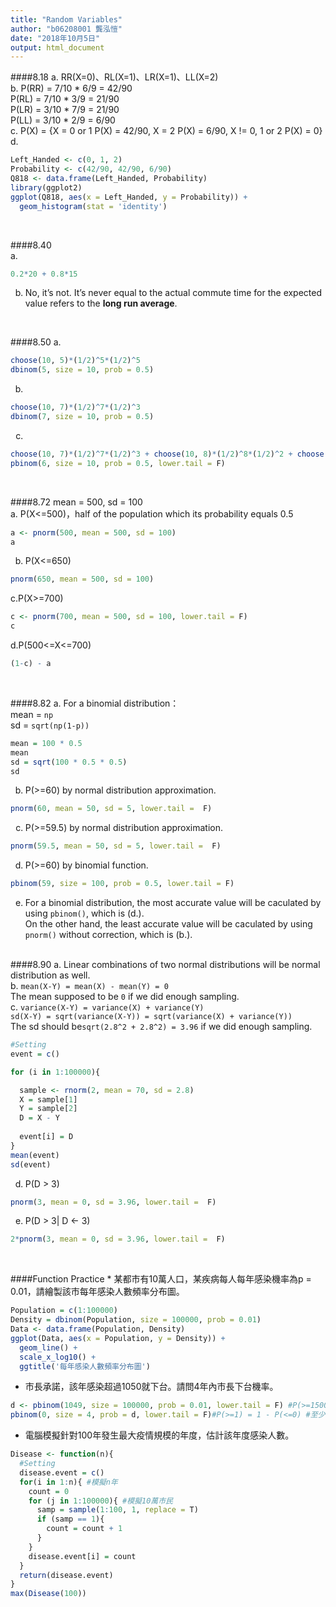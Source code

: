 ```yaml
---
title: "Random Variables"
author: "b06208001 龔泓愷"
date: "2018年10月5日"
output: html_document
---
```

####8.18
a. RR(X=0)、RL(X=1)、LR(X=1)、LL(X=2)     
b. P(RR) = 7/10 * 6/9 = 42/90    
P(RL) = 7/10 * 3/9 = 21/90     
P(LR) = 3/10 * 7/9 = 21/90    
P(LL) = 3/10 * 2/9 = 6/90     
c. P(X) = {X = 0 or 1 P(X) = 42/90, X = 2 P(X) = 6/90, X != 0, 1 or 2 P(X) = 0}   
d.
```r
Left_Handed <- c(0, 1, 2)
Probability <- c(42/90, 42/90, 6/90)
Q818 <- data.frame(Left_Handed, Probability)
library(ggplot2)
ggplot(Q818, aes(x = Left_Handed, y = Probability)) +
  geom_histogram(stat = 'identity')
```
<br>    

####8.40    
a. 
```r
0.2*20 + 0.8*15
```
b. No, it's not. It's never equal to the actual commute time for the expected value refers to the **long run average**.   

<br>    

####8.50
a. 
```r
choose(10, 5)*(1/2)^5*(1/2)^5
dbinom(5, size = 10, prob = 0.5)
```
b.
```r
choose(10, 7)*(1/2)^7*(1/2)^3
dbinom(7, size = 10, prob = 0.5)
```
c.
```r
choose(10, 7)*(1/2)^7*(1/2)^3 + choose(10, 8)*(1/2)^8*(1/2)^2 + choose(10, 9)*(1/2)^9*(1/2)^1 + choose(10, 10)*(1/2)^10*(1/2)^0
pbinom(6, size = 10, prob = 0.5, lower.tail = F)
```
<br>    

####8.72
mean = 500, sd = 100    
a. P(X<=500)，half of the population which its probability equals 0.5 
```r
a <- pnorm(500, mean = 500, sd = 100)
a
```
b. P(X<=650)    
```r
pnorm(650, mean = 500, sd = 100)
```
c.P(X>=700)
```r
c <- pnorm(700, mean = 500, sd = 100, lower.tail = F)
c
```
d.P(500<=X<=700)
```r
(1-c) - a
```
<br>    

####8.82
a. For a binomial distribution：   
mean = `np`   
sd = `sqrt(np(1-p))`    
```r
mean = 100 * 0.5
mean
sd = sqrt(100 * 0.5 * 0.5)
sd
```

b. P(>=60) by normal distribution approximation.    
```r
pnorm(60, mean = 50, sd = 5, lower.tail =  F)
```

c. P(>=59.5) by normal distribution approximation. 
```r
pnorm(59.5, mean = 50, sd = 5, lower.tail =  F)
```

d. P(>=60) by binomial function.    
```r
pbinom(59, size = 100, prob = 0.5, lower.tail = F)
```

e. For a binomial distribution, the most accurate value will be caculated by using `pbinom()`, which is (d.).   
On the other hand, the least accurate value will be caculated by using `pnorm()` without correction, which is (b.).   
<br>    

####8.90
a. Linear combinations of two normal distributions will be normal distribution as well.   
b. `mean(X-Y) = mean(X) - mean(Y) = 0`   
The mean supposed to be `0` if we did enough sampling.         
c. `variance(X-Y) = variance(X) + variance(Y)`    
`sd(X-Y) = sqrt(variance(X-Y)) = sqrt(variance(X) + variance(Y))`   
The sd should be`sqrt(2.8^2 + 2.8^2) = 3.96` if we did enough sampling.     
```r
#Setting
event = c()

for (i in 1:100000){

  sample <- rnorm(2, mean = 70, sd = 2.8)
  X = sample[1]
  Y = sample[2]
  D = X - Y
  
  event[i] = D
}
mean(event)
sd(event)
```
d. P(D > 3)   
```r
pnorm(3, mean = 0, sd = 3.96, lower.tail =  F)
```
e. P(D > 3| D <- 3)
```r
2*pnorm(3, mean = 0, sd = 3.96, lower.tail =  F)
```
<br>    

####Function Practice
* 某都市有10萬人口，某疾病每人每年感染機率為p = 0.01，請繪製該市每年感染人數頻率分布圖。     
```r
Population = c(1:100000)
Density = dbinom(Population, size = 100000, prob = 0.01)
Data <- data.frame(Population, Density)
ggplot(Data, aes(x = Population, y = Density)) +
  geom_line() +
  scale_x_log10() +
  ggtitle('每年感染人數頻率分布圖')
```

* 市長承諾，該年感染超過1050就下台。請問4年內市長下台機率。     
```r
d <- pbinom(1049, size = 100000, prob = 0.01, lower.tail = F) #P(>=1500) = 1- P(<=1049)每一年超過1050人得病的機率
pbinom(0, size = 4, prob = d, lower.tail = F)#P(>=1) = 1 - P(<=0) #至少一年有1050人以上
```

* 電腦模擬針對100年發生最大疫情規模的年度，估計該年度感染人數。     
```r
Disease <- function(n){
  #Setting
  disease.event = c()
  for(i in 1:n){ #模擬n年
    count = 0
    for (j in 1:100000){ #模擬10萬市民
      samp = sample(1:100, 1, replace = T)
      if (samp == 1){
        count = count + 1
      } 
    }
    disease.event[i] = count
  }
  return(disease.event)
}
max(Disease(100))
```